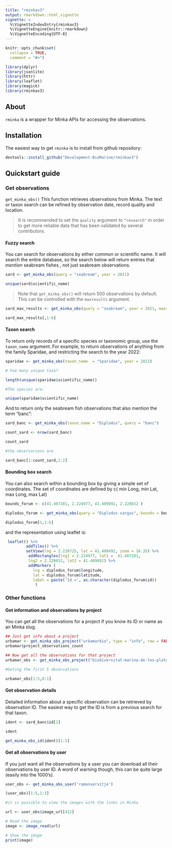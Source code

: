```yaml
---
title: "rminkav3"
output: rmarkdown::html_vignette
vignette: >
  %\VignetteIndexEntry{rminkav3}
  %\VignetteEngine{knitr::rmarkdown}
  %\VignetteEncoding{UTF-8}
---
```


```r
knitr::opts_chunk$set(
  collapse = TRUE,
  comment = "#>")
```

```r
library(dplyr)
library(jsonlite)
library(httr)
library(leaflet)
library(magick)
library(rminkav3)
```

<style>
.leaflet {
    margin: auto;
}
</style>



<style>
.picture {
    margin: auto;
}
</style>


## About

`rminka` is a wrapper for Minka APIs for accessing the observations.


## Installation

The easiest way to get `rminka` is to install from github repository: 

```r
devtools::install_github("Development-BioMarine/rminkav3")
```

## Quickstart guide

### Get observations

`get_minka_obs()` This function retrieves observations from Minka. The text or taxon search can be refined by observation date, record quality and location.

> It is recommended to set the `quality` argument to `"research"` in order to get more reliable data that has been validated by several contributors.

#### Fuzzy search

You can search for observations by either common or scientific name. It will search the entire  database, so the search below will return entries that _mention_ seabream fishes , not just seabream observations.


```r
sard <- get_minka_obs(query = "seabream", year = 2021)

unique(sard$scientific_name)
```


> Note that `get_minka_obs()` will return 500 observations by default. This can be controlled with the `maxresults` argument.

```r

sard_max_results <- get_minka_obs(query = "seabream", year = 2021, maxresults = 10)

sard_max_results[,1:6]
```


#### Taxon search

To return only records of a specific species or taxonomic group, use the `taxon_name` argument. For example, to return observations of anything from the family Sparidae, and restricting the search to the year 2022: 

```r

sparidae <- get_minka_obs(taxon_name  = "Sparidae", year = 2022)

# how many unique taxa?

length(unique(sparidae$scientific_name))

#The species are:

unique(sparidae$scientific_name)
```

And to return only the seabream fish observations that also mention the term "banc":


```r

sard_banc <- get_minka_obs(taxon_name = "Diplodus", query = "banc")

count_sard <- nrow(sard_banc)

count_sard

#the observarions are

sard_banc[1:count_sard,1:2]

```


#### Bounding box search

You can also search within a bounding box by giving a simple set of coordinates.
The set of coordinates are defined by c( min Long, min Lat, max Long, max Lat)
 
```r

bounds_forum <- c(41.407281, 2.224977, 41.409892, 2.228652 )

diplodus_forum <- get_minka_obs(query = "Diplodus sargus", bounds = bounds_forum, year = 2024, month = 5, maxresults = 7)

diplodus_forum[1,1:6]
```   
and the representation using leaflet is:

```r


 leaflet() %>%
         addTiles() %>%
         setView(lng = 2.226725, lat = 41.408492, zoom = 16.35) %>%
          addRectangles(lng1 = 2.224977, lat1 =  41.407281,
          lng2 = 2.228652, lat2 = 41.409892) %>%
          addMarkers (
            lng = diplodus_forum$longitude, 
            lat = diplodus_forum$latitude,
            label = paste('Id =', as.character(diplodus_forum$id))
             )
```  

### Other functions

#### Get information and observations by project

You can get all the observations for a project if you know its ID or name as an Minka slug.


```r

## Just get info about a project
urbamar <- get_minka_obs_project("urbamarbio", type = "info", raw = FALSE)
urbamar$project_observations_count
```


```r
## Now get all the observations for that project
urbamar_obs <- get_minka_obs_project("biodiversitat-marina-de-les-platges-de-sant-adria-del-besos", type = "observations")

#Geting the first 5 observations

urbamar_obs[1:5,8:1]
```


#### Get observation details

Detailed information about a specific observation can be retrieved by observation ID. The easiest way to get the ID is from a previous search for that taxon.


```r
ident <- sard_banc$id[1]

ident

get_minka_obs_id(ident)[1:5]
```


#### Get all observations by user

If you just want all the observations by a user you can download all their observations by user ID. A word of warning though, this can be quite large (easily into the 1000's).


```r

user_obs <- get_minka_obs_user('ramonservitje')

(user_obs)[1:5,1:3]

#it is possible to view the images with the links in Minka

url <- user_obs$image_url[412]

# Read the image
image <- image_read(url)

# Show the image
print(image)
```



